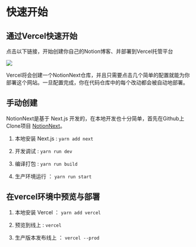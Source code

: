# 快速开始

## 通过Vercel快速开始

点击以下链接，开始创建你自己的Notion博客、并部署到Vercel托管平台 

[![](https://vercel.com/button)](https://vercel.com/new/clone?demo-description=Notion%20powered%20site%20Built%20with%20Next.js.&demo-image=https%3A%2F%2Fdocs.tangly1024.com%2Fdemo.png&demo-title=Notion%20Next20Blog&demo-url=https%3A%2F%2Fblog.tangly1024.com%2F&project-name=notion-next-blog&repository-name=NotionNexts&s=https%3A%2F%2Fgithub.com%2Ftangly1024%2FNotionNext
)

Vercel将会创建一个NotionNext仓库，并且只需要点击几个简单的配置就能为你部署这个网站。一旦配置完成，你在代码仓库中的每个改动都会被自动地部署。


## 手动创建 

NotionNext是基于 Next.js 开发的，在本地开发也十分简单，首先在Github上Clone项目  [NotionNext](https://github.com/tangly1024/NotionNext.git)。

1. 本地安装 Next.js : `yarn add next`

2. 开发调试 : `yarn run dev`

3. 编译打包 : `yarn run build`

4. 生产环境运行 ：  `yarn run start`


## 在vercel环境中预览与部署

1. 本地安装 Vercel ： `yarn add vercel`

2. 预览到线上  : `vercel`

3. 生产版本发布线上  ： `vercel --prod`
